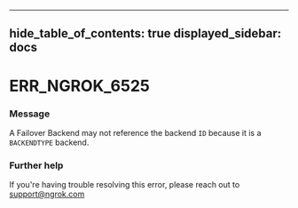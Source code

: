 

---
hide_table_of_contents: true
displayed_sidebar: docs
---


# ERR_NGROK_6525

### Message
A Failover Backend may not reference the backend `ID` because it is a `BACKENDTYPE` backend.

<ErrorDetails />



### Further help
If you're having trouble resolving this error, please reach out to [support@ngrok.com](mailto:support@ngrok.com?subject=Help%20with%20ERR_NGROK_6525)

